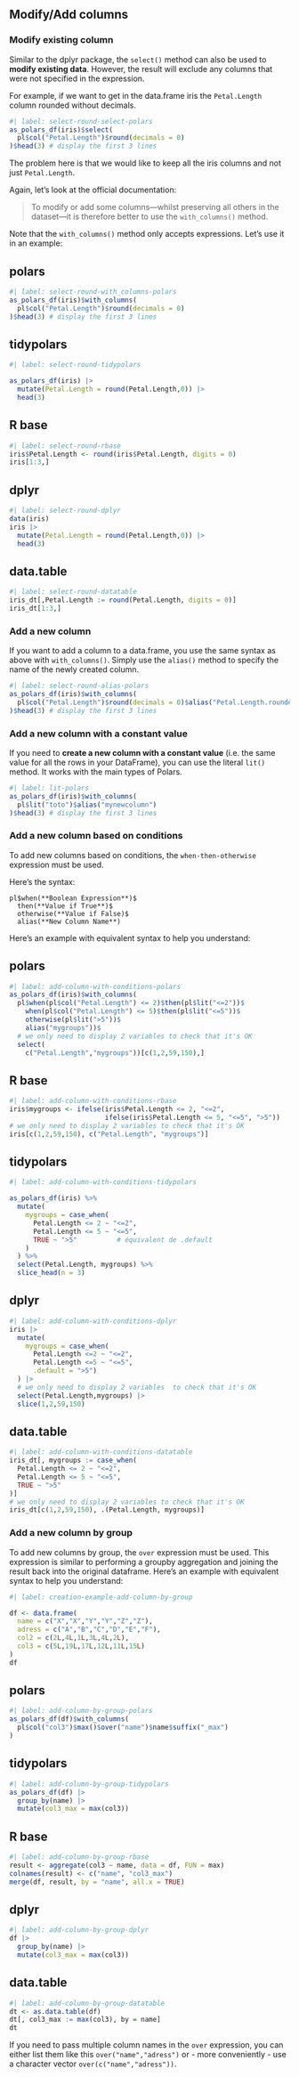 ## Modify/Add columns

### Modify existing column

Similar to the dplyr package, the `select()` method can also be used to **modify existing data**. However, the result will exclude any columns that were not specified in the expression.

For example, if we want to get in the data.frame iris the `Petal.Length` column rounded without decimals.

```r
#| label: select-round-select-polars
as_polars_df(iris)$select(
  pl$col("Petal.Length")$round(decimals = 0)
)$head(3) # display the first 3 lines
```

The problem here is that we would like to keep all the iris columns and not just `Petal.Length`.

Again, let's look at the official documentation:

> To modify or add some columns---whilst preserving all others in the dataset---it is therefore better to use the `with_columns()` method.

Note that the `with_columns()` method only accepts expressions.
Let's use it in an example:

::: {.panel-tabset}
## polars

```r
#| label: select-round-with_columns-polars
as_polars_df(iris)$with_columns(
  pl$col("Petal.Length")$round(decimals = 0)
)$head(3) # display the first 3 lines
```
## tidypolars

```r
#| label: select-round-tidypolars

as_polars_df(iris) |>
  mutate(Petal.Length = round(Petal.Length,0)) |>
  head(3)
```

## R base

```r
#| label: select-round-rbase
iris$Petal.Length <- round(iris$Petal.Length, digits = 0)
iris[1:3,]
```

## dplyr

```r
#| label: select-round-dplyr
data(iris)
iris |>
  mutate(Petal.Length = round(Petal.Length,0)) |>
  head(3)
```

## data.table

```r
#| label: select-round-datatable
iris_dt[,Petal.Length := round(Petal.Length, digits = 0)]
iris_dt[1:3,]
```
:::

### Add a new column

If you want to add a column to a data.frame, you use the same syntax as above with `with_columns()`. Simply use the `alias()` method to specify the name of the newly created column.

```r
#| label: select-round-alias-polars
as_polars_df(iris)$with_columns(
  pl$col("Petal.Length")$round(decimals = 0)$alias("Petal.Length.rounded")
)$head(3) # display the first 3 lines
```

### Add a new column with a constant value

If you need to **create a new column with a constant value** (i.e. the same value for all the rows in your DataFrame), you can use the literal `lit()` method. It works with the main types of Polars.

```r
#| label: lit-polars
as_polars_df(iris)$with_columns(
  pl$lit("toto")$alias("mynewcolumn")
)$head(3) # display the first 3 lines
```

### Add a new column based on conditions

To add new columns based on conditions, the `when-then-otherwise` expression must be used.

Here's the syntax:

```
pl$when(**Boolean Expression**)$
  then(**Value if True**)$
  otherwise(**Value if False)$
  alias(**New Column Name**)
```

Here's an example with equivalent syntax to help you understand:

::: {.panel-tabset}
## polars

```r
#| label: add-column-with-conditions-polars
as_polars_df(iris)$with_columns(
  pl$when(pl$col("Petal.Length") <= 2)$then(pl$lit("<=2"))$
    when(pl$col("Petal.Length") <= 5)$then(pl$lit("<=5"))$
    otherwise(pl$lit(">5"))$
    alias("mygroups"))$
  # we only need to display 2 variables to check that it's OK
  select(
    c("Petal.Length","mygroups"))[c(1,2,59,150),]
```

## R base

```r
#| label: add-column-with-conditions-rbase
iris$mygroups <- ifelse(iris$Petal.Length <= 2, "<=2",
                        ifelse(iris$Petal.Length <= 5, "<=5", ">5"))
# we only need to display 2 variables to check that it's OK
iris[c(1,2,59,150), c("Petal.Length", "mygroups")]
```

## tidypolars

```r
#| label: add-column-with-conditions-tidypolars

as_polars_df(iris) %>%
  mutate(
    mygroups = case_when(
      Petal.Length <= 2 ~ "<=2",
      Petal.Length <= 5 ~ "<=5",
      TRUE ~ ">5"          # équivalent de .default
    )
  ) %>%
  select(Petal.Length, mygroups) %>%
  slice_head(n = 3)
```

## dplyr

```r
#| label: add-column-with-conditions-dplyr
iris |>
  mutate(
    mygroups = case_when(
      Petal.Length <=2 ~ "<=2",
      Petal.Length <=5 ~ "<=5",
      .default = ">5")
  ) |>
  # we only need to display 2 variables  to check that it's OK
  select(Petal.Length,mygroups) |>
  slice(1,2,59,150)
```

## data.table

```r
#| label: add-column-with-conditions-datatable
iris_dt[, mygroups := case_when(
  Petal.Length <= 2 ~ "<=2",
  Petal.Length <= 5 ~ "<=5",
  TRUE ~ ">5"
)]
# we only need to display 2 variables to check that it's OK
iris_dt[c(1,2,59,150), .(Petal.Length, mygroups)]
```
:::

### Add a new column by group

To add new columns by group, the `over` expression must be used.
This expression is similar to performing a groupby aggregation and joining the result back into the original dataframe.
Here's an example with equivalent syntax to help you understand:

```r
#| label: creation-example-add-column-by-group

df <- data.frame(
  name = c("X","X","Y","Y","Z","Z"),
  adress = c("A","B","C","D","E","F"),
  col2 = c(2L,4L,1L,3L,4L,2L),
  col3 = c(5L,19L,17L,12L,11L,15L)
)
df
```


::: {.panel-tabset}
## polars

```r
#| label: add-column-by-group-polars
as_polars_df(df)$with_columns(
  pl$col("col3")$max()$over("name")$name$suffix("_max")
)
```

## tidypolars

```r
#| label: add-column-by-group-tidypolars
as_polars_df(df) |>
  group_by(name) |>
  mutate(col3_max = max(col3))
```

## R base

```r
#| label: add-column-by-group-rbase
result <- aggregate(col3 ~ name, data = df, FUN = max)
colnames(result) <- c("name", "col3_max")
merge(df, result, by = "name", all.x = TRUE)
```

## dplyr

```r
#| label: add-column-by-group-dplyr
df |>
  group_by(name) |>
  mutate(col3_max = max(col3))
```

## data.table

```r
#| label: add-column-by-group-datatable
dt <- as.data.table(df)
dt[, col3_max := max(col3), by = name]
dt
```
:::

::: {.callout-tip}
If you need to pass multiple column names in the `over` expression, you can either list them like this `over("name","adress")` or - more conveniently - use a character vector `over(c("name","adress"))`.
:::